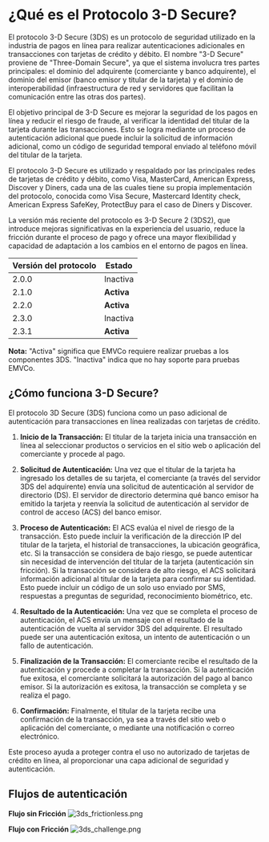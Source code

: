 <MissingTranslationBanner />

# ¿Qué es el Protocolo 3-D Secure?

El protocolo 3-D Secure (3DS) es un protocolo de seguridad utilizado en la industria de pagos en línea para realizar autenticaciones adicionales en transacciones con tarjetas de crédito y débito. El nombre "3-D Secure" proviene de "Three-Domain Secure", ya que el sistema involucra tres partes principales: el dominio del adquirente (comerciante y banco adquirente), el dominio del emisor (banco emisor y titular de la tarjeta) y el dominio de interoperabilidad (infraestructura de red y servidores que facilitan la comunicación entre las otras dos partes).

El objetivo principal de 3-D Secure es mejorar la seguridad de los pagos en línea y reducir el riesgo de fraude, al verificar la identidad del titular de la tarjeta durante las transacciones. Esto se logra mediante un proceso de autenticación adicional que puede incluir la solicitud de información adicional, como un código de seguridad temporal enviado al teléfono móvil del titular de la tarjeta.

El protocolo 3-D Secure es utilizado y respaldado por las principales redes de tarjetas de crédito y débito, como Visa, MasterCard, American Express, Discover y Diners, cada una de las cuales tiene su propia implementación del protocolo, conocida como Visa Secure, Mastercard Identity check, American Express SafeKey, ProtectBuy para el caso de Diners y Discover.

La versión más reciente del protocolo es 3-D Secure 2 (3DS2), que introduce mejoras significativas en la experiencia del usuario, reduce la fricción durante el proceso de pago y ofrece una mayor flexibilidad y capacidad de adaptación a los cambios en el entorno de pagos en línea.

| Versión del protocolo | Estado     |
|-----------------------|------------|
| 2.0.0                 | Inactiva   |
| 2.1.0                 | **Activa** |
| 2.2.0                 | **Activa** |
| 2.3.0                 | Inactiva   |
| 2.3.1                 | **Activa** |

**Nota:** "Activa" significa que EMVCo requiere realizar pruebas a los componentes 3DS. "Inactiva" indica que no hay soporte para pruebas EMVCo.

## ¿Cómo funciona 3-D Secure?

El protocolo 3D Secure (3DS) funciona como un paso adicional de autenticación para transacciones en línea realizadas con tarjetas de crédito.

1. **Inicio de la Transacción:** El titular de la tarjeta inicia una transacción en línea al seleccionar productos o servicios en el sitio web o aplicación del comerciante y procede al pago.

2. **Solicitud de Autenticación:** Una vez que el titular de la tarjeta ha ingresado los detalles de su tarjeta, el comerciante (a través del servidor 3DS del adquirente) envía una solicitud de autenticación al servidor de directorio (DS). El servidor de directorio determina qué banco emisor ha emitido la tarjeta y reenvía la solicitud de autenticación al servidor de control de acceso (ACS) del banco emisor.

3. **Proceso de Autenticación:** El ACS evalúa el nivel de riesgo de la transacción. Esto puede incluir la verificación de la dirección IP del titular de la tarjeta, el historial de transacciones, la ubicación geográfica, etc. Si la transacción se considera de bajo riesgo, se puede autenticar sin necesidad de intervención del titular de la tarjeta (autenticación sin fricción). Si la transacción se considera de alto riesgo, el ACS solicitará información adicional al titular de la tarjeta para confirmar su identidad. Esto puede incluir un código de un solo uso enviado por SMS, respuestas a preguntas de seguridad, reconocimiento biométrico, etc.

4. **Resultado de la Autenticación:** Una vez que se completa el proceso de autenticación, el ACS envía un mensaje con el resultado de la autenticación de vuelta al servidor 3DS del adquirente. El resultado puede ser una autenticación exitosa, un intento de autenticación o un fallo de autenticación.

5. **Finalización de la Transacción:** El comerciante recibe el resultado de la autenticación y procede a completar la transacción. Si la autenticación fue exitosa, el comerciante solicitará la autorización del pago al banco emisor. Si la autorización es exitosa, la transacción se completa y se realiza el pago.

6. **Confirmación:** Finalmente, el titular de la tarjeta recibe una confirmación de la transacción, ya sea a través del sitio web o aplicación del comerciante, o mediante una notificación o correo electrónico.

Este proceso ayuda a proteger contra el uso no autorizado de tarjetas de crédito en línea, al proporcionar una capa adicional de seguridad y autenticación.

## Flujos de autenticación

**Flujo sin Fricción**
![3ds_frictionless.png](/3DS_server/3ds_frictionless.png)

**Flujo con Fricción**
![3ds_challenge.png](/3DS_server/3ds_challenge.png)

